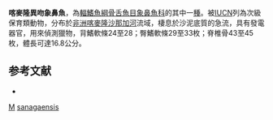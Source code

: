 {{Speciesbox 
| genus = Marcusenius
| species = sanagaensis
| status = VU
| status_system = IUCN3.1
| authority = [[Boden|Boden]], [[Teugels|Teugels]] & [[Hopkins|Hopkins]], 1997
| synonyms = 
}}

'''喀麥隆異吻象鼻魚'''，為[[輻鰭魚綱|輻鰭魚綱]][[骨舌魚目|骨舌魚目]][[象鼻魚科|象鼻魚科]]的其中一[[種|種]]。被[[IUCN|IUCN]]列為次級保育類動物，分布於[[非洲|非洲]][[喀麥隆|喀麥隆]][[沙那加河|沙那加河]]流域，棲息於沙泥底質的急流，具有發電器官，用來偵測獵物，背鰭軟條24至28；臀鰭軟條29至33枚；脊椎骨43至45枚，體長可達16.8公分。

==参考文献==
*{{FishBase_species|genus=Marcusenius|species=sanagaensis|year=2012|month=3}}
{{Taxonbar}}

[[Category:1997年描述的鱼类|M]]
[[Category:異吻象鼻魚屬|sanagaensis]]